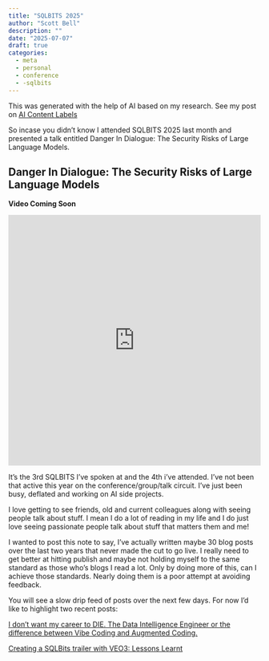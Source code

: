 ```yaml
---
title: "SQLBITS 2025"
author: "Scott Bell"
description: ""
date: "2025-07-07"
draft: true
categories: 
  - meta
  - personal 
  - conference 
  - -sqlbits
---
```


::: {.callout-note appearance="simple"}
This was generated with the help of AI based on my research. See my post on [AI Content Labels](../AI-Content-Labels/index.qmd)
:::

So incase you didn't know I attended SQLBITS 2025 last month and presented a talk entitled Danger In Dialogue: The Security Risks of Large Language Models.

::: {.callout-tip appearance="simple" collapse="true"}
## Danger In Dialogue: The Security Risks of Large Language Models

**Video Coming Soon**

```{=html}
<div style="display: flex; justify-content: center; align-items: center; width: 100%;">
<iframe src="https://fusionet24.github.io/Talks/sql-bits-danger-in-diaglogue.html" 
        style="width: 100%; height: 500px; border: none; max-width: 800px;"></iframe>
</div>
```
:::

It's the 3rd SQLBITS I've spoken at and the 4th i've attended. I've not been that active this year on the conference/group/talk circuit. I've just been busy, deflated and working on AI side projects.

I love getting to see friends, old and current colleagues along with seeing people talk about stuff. I mean I do a lot of reading in my life and I do just love seeing passionate people talk about stuff that matters them and me!

I wanted to post this note to say, I've actually written maybe 30 blog posts over the last two years that never made the cut to go live. I really need to get better at hitting publish and maybe not holding myself to the same standard as those who's blogs I read a lot. Only by doing more of this, can I achieve those standards. Nearly doing them is a poor attempt at avoiding feedback.

You will see a slow drip feed of posts over the next few days. For now I'd like to highlight two recent posts:

[I don't want my career to DIE. The Data Intelligence Engineer or the difference between Vibe Coding and Augmented Coding.](../data-intelligence-engineer/index.qmd)

[Creating a SQLBits trailer with VEO3: Lessons Learnt]()